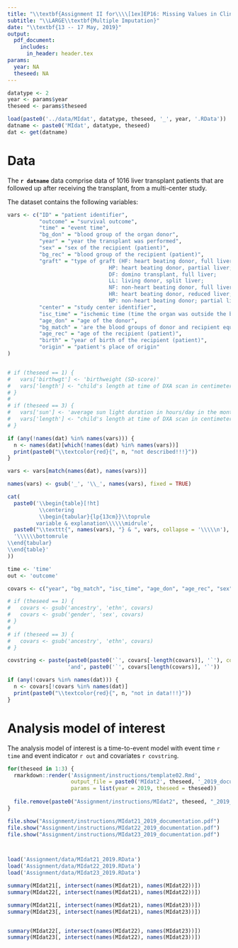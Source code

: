 ```yaml
---
title: "\\textbf{Assignment II for\\\\[1ex]EP16: Missing Values in Clinical Research}"
subtitle: "\\LARGE\\textbf{Multiple Imputation}"
date: "\\textbf{13 -- 17 May, 2019}"
output:
  pdf_document:
    includes:
      in_header: header.tex
params:
  year: NA
  theseed: NA
---
```


```r
datatype <- 2
year <- params$year
theseed <- params$theseed

load(paste0('../data/MIdat', datatype, theseed, '_', year, '.RData'))
datname <- paste0('MIdat', datatype, theseed)
dat <- get(datname)

```

# Data {-}
The **`r datname`** data comprise data of 1016 liver transplant patients
that are followed up after receiving the transplant, from a multi-center
study.


The dataset contains the following variables:

```r

vars <- c("ID" = "patient identifier",
          "outcome" = "survival outcome",
          "time" = "event time",
          "bg_don" = "blood group of the organ donor",
          "year" = "year the transplant was performed",
          "sex" = "sex of the recipient (patient)",
          "bg_rec" = "blood group of the recipient (patient)",
          "graft" = "type of graft (HF: heart beating donor, full liver;
                                HP: heart beating donor, partial liver;
                                DF: domino transplant, full liver;
                                LL: living donor, split liver;
                                NF: non-heart beating donor, full liver;
                                HR: heart beating donor, reduced liver;
                                NP: non-heart beating donor; partial liver)",
          "center" = "study center identifier",
          "isc_time" = "ischemic time (time the organ was outside the body)",
          "age_don" = "age of the donor",
          "bg_match" = 'are the blood groups of donor and recipient equal? (\\texttt{"factor(bg\\_don == bg\\_rec)"})',
          "age_rec" = "age of the recipient (patient)",
          "birth" = "year of birth of the recipient (patient)",
          "origin" = "patient's place of origin"
)


# if (theseed == 1) {
#   vars['birthwgt'] <- 'birthweight (SD-score)'
#   vars['length'] <- "child's length at time of DXA scan in centimeters"
# }
# 
# if (theseed == 3) {
#   vars['sun'] <- 'average sun light duration in hours/day in the month before blood sampling'
#   vars['length'] <- "child's length at time of DXA scan in centimeters"
# }

if (any(!names(dat) %in% names(vars))) {
  n <- names(dat)[which(!names(dat) %in% names(vars))]
  print(paste0("\\textcolor{red}{", n, "not described!!!}"))
}

vars <- vars[match(names(dat), names(vars))]

names(vars) <- gsub('_', '\\_', names(vars), fixed = TRUE)

cat(
  paste0('\\begin{table}[!ht]
          \\centering
          \\begin{tabular}{lp{13cm}}\\toprule
         variable & explanation\\\\\\midrule',
  paste0("\\texttt{", names(vars), "} & ", vars, collapse = '\\\\\n'),
  '\\\\\\bottomrule
\\end{tabular}
\\end{table}'
))
```

```r
time <- 'time'
out <- 'outcome'

covars <- c("year", "bg_match", "isc_time", "age_don", "age_rec", "sex")

# if (theseed == 1) {
#   covars <- gsub('ancestry', 'ethn', covars)
#   covars <- gsub('gender', 'sex', covars)
# }
# 
# if (theseed == 3) {
#   covars <- gsub('ancestry', 'ethn', covars)
# }

covstring <- paste(paste0(paste0('`', covars[-length(covars)], '`'), collapse = ', '),
                   'and', paste0('`', covars[length(covars)], '`'))

if (any(!covars %in% names(dat))) {
  n <- covars[!covars %in% names(dat)]
  print(paste0("\\textcolor{red}{", n, "not in data!!!}"))
}

```


# Analysis model of interest {-}
The analysis model of interest is a time-to-event model with
event time `r time` and event indicator `r out`
and covariates `r covstring`.

```r
for(theseed in 1:3) {
  rmarkdown::render('Assignment/instructions/template02.Rmd',
                    output_file = paste0('MIdat2', theseed, '_2019_documentation.pdf'), 
                    params = list(year = 2019, theseed = theseed))
  
  file.remove(paste0("Assignment/instructions/MIdat2", theseed, "_2019_documentation.tex"))
}

file.show("Assignment/instructions/MIdat21_2019_documentation.pdf")
file.show("Assignment/instructions/MIdat22_2019_documentation.pdf")
file.show("Assignment/instructions/MIdat23_2019_documentation.pdf")



load('Assignment/data/MIdat21_2019.RData')
load('Assignment/data/MIdat22_2019.RData')
load('Assignment/data/MIdat23_2019.RData')

summary(MIdat21[, intersect(names(MIdat21), names(MIdat22))])
summary(MIdat22[, intersect(names(MIdat21), names(MIdat22))])

summary(MIdat21[, intersect(names(MIdat21), names(MIdat23))])
summary(MIdat23[, intersect(names(MIdat21), names(MIdat23))])


summary(MIdat22[, intersect(names(MIdat22), names(MIdat23))])
summary(MIdat23[, intersect(names(MIdat22), names(MIdat23))])

```


